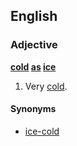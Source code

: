==English==

===Adjective===
'''[[cold]] [[as]] [[ice]]'''

# {{simile}} Very [[cold]].

====Synonyms====
*[[ice-cold]]